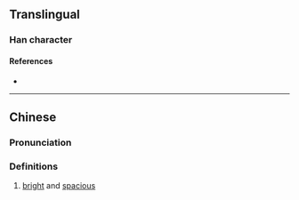 {{character info}}
==Translingual==

===Han character===
{{Han char|rn=86|rad=火|as=05|sn=9|four=96812|canj=FRHU|ids=⿰火兄}}

====References====
* {{Han ref|kx=0669.101|hdz=32195.140|uh=70BE|ud=28862|bh=CFB0|bd=53168}}

----

==Chinese==
{{zh-forms}}

===Pronunciation===
{{zh-pron
|m=huǎng
|c=fong2
|mc=
|oc=
|ma=
|cat=
}}

===Definitions===
{{zh-hanzi}}

# [[bright]] and [[spacious]]